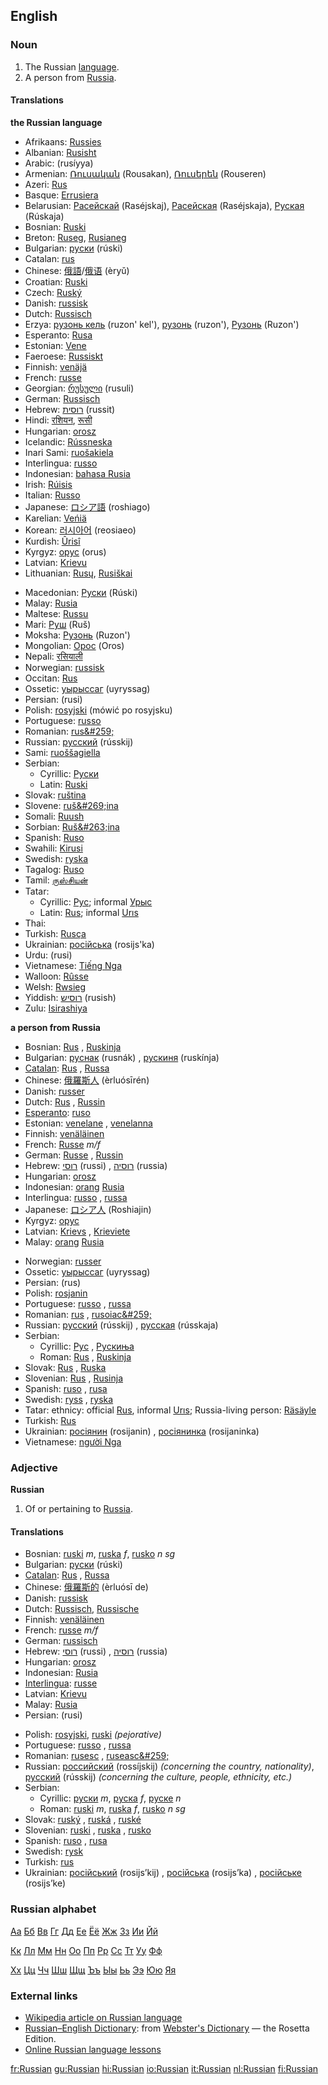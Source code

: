 ==English==

===Noun===
{{en-noun-reg}}

#The Russian [[language]].
#A person from [[Russia]].

====Translations====
'''the Russian language'''
{{top}}
*Afrikaans: [[Russies]]
*Albanian: [[Rusisht]]
*Arabic: {{ARchar|[[روسية]]}} (rusíyya) {{f}}
*Armenian: [[Ռուսական]] (Rousakan), [[Ռուսերեն]] (Rouseren)
*Azeri: [[Rus]]
*Basque: [[Errusiera]]
*Belarusian: [[Расейскай]] (Raséjskaj), [[Расейская]] (Raséjskaja), [[Руская]] (Rúskaja)
*Bosnian: [[Ruski]] {{m}}
*Breton: [[Ruseg]], [[Rusianeg]]
*Bulgarian: [[руски]] (rúski) {{m}}
*Catalan: [[rus]] {{m}}
*Chinese: [[俄語]]/[[俄语]] (èryǔ)
*Croatian: [[Ruski]] {{m}}
*Czech: [[Ruský]]
*Danish: [[russisk]]
*Dutch: [[Russisch]]
*Erzya: [[рузонь кель]] (ruzon' kel'), [[рузонь]] (ruzon'), [[Рузонь]] (Ruzon')
*Esperanto: [[Rusa]]
*Estonian: [[Vene]]
*Faeroese: [[Russiskt]]
*Finnish: [[venäjä]]
*French: [[russe]] {{m}}
*Georgian: [[რუსული]] (rusuli)
*German: [[Russisch]] {{n}}
*Hebrew: [[רוסית]] (russit)
*Hindi: [[रशियन]], [[रूसी]] <!--Transliteration needed.-->
*Hungarian: [[orosz]]
*Icelandic: [[Rússneska]]
*Inari Sami: [[ruošakiela]]
*Interlingua: [[russo]]
*Indonesian: [[bahasa Rusia]]
*Irish: [[Rúisis]]
*Italian: [[Russo]]
*Japanese: [[ロシア語]] (roshiago)
*Karelian: [[Veńiä]]
*Korean: [[러시아어]] (reosiaeo)
*Kurdish: [[Ûrisî]]
*Kyrgyz: [[орус]] (orus)
*Latvian: [[Krievu]]
*Lithuanian: [[Rusų]], [[Rusiškai]]
{{mid}}
*Macedonian: [[Руски]] (Rúski)
*Malay: [[Rusia]]
*Maltese: [[Russu]]
*Mari: [[Руш]] (Ruš)
*Moksha: [[Рузонь]] (Ruzon')
*Mongolian: [[Орос]] (Oros)
*Nepali: [[रसियाली]]
*Norwegian: [[russisk]]
*Occitan: [[Rus]]
*Ossetic: [[уырыссаг]] (uyryssag)
*Persian: {{FAchar|[[روسي]]}} (rusi)
*Polish:  [[rosyjski]] (mówi&#263; po rosyjsku)
*Portuguese: [[russo]] {{m}}
*Romanian: [[rus&#259;]] {{f}}
*Russian: [[русский]] (rússkij) {{m}}
*Sami: [[ruoššagiella]]
*Serbian:
**Cyrillic: [[Руски]] {{m}}
**Latin: [[Ruski]] {{m}}
*Slovak: [[ruština]] {{f}}
*Slovene: [[ruš&#269;ina]] {{f}}
*Somali: [[Ruush]]
*Sorbian: [[Ruš&#263;ina]]
*Spanish: [[Ruso]] {{m}}
*Swahili: [[Kirusi]] {{m}}
*Swedish: [[ryska]]
*Tagalog: [[Ruso]]
*Tamil: [[ருஸ்சியன்]]
*Tatar: 
**Cyrillic: [[Рус]]; informal [[Урыс]]
**Latin: [[Rus]]; informal [[Urıs]]
*Thai: {{THchar|[[ภาษารัสเซีย]]}}
*Turkish: [[Rusça]]
*Ukrainian: [[російська]] (rosijs'ka)
*Urdu: {{FAchar|[[روسي]]}} (rusi)
*Vietnamese: [[Tiếng Nga]]
*Walloon: [[Rûsse]]
*Welsh: [[Rwsieg]]
*Yiddish: [[רוסיש]] (rusish)
*Zulu: [[Isirashiya]]
{{bottom}}

'''a person from Russia'''
{{top}}
*Bosnian: [[Rus]] {{m}}, [[Ruskinja]] {{f}}
*Bulgarian: [[руснак]] (rusnák) {{m}}, [[рускиня]] (ruskínja) {{f}}
*[[Catalan]]: [[Rus]] {{m}}, [[Russa]] {{f}}
*Chinese: [[俄羅斯人]] (èrluósīrén)
*Danish: [[russer]]
*Dutch: [[Rus]] {{m}}, [[Russin]] {{f}}
*[[Esperanto]]: [[ruso]]
*Estonian: [[venelane]] {{m}}, [[venelanna]] {{f}}
*Finnish: [[venäläinen]]
*French: [[Russe]] ''m/f''
*German: [[Russe]] {{m}}, [[Russin]] {{f}}
*Hebrew: [[רוסי]] (russi) {{m}}, [[רוסיה]] (russia) {{f}}
*Hungarian: [[orosz]]
*Indonesian: [[orang]] [[Rusia]]
*Interlingua: [[russo]] {{m}}, [[russa]] {{f}}
*Japanese: [[ロシア人]] (Roshiajin)
*Kyrgyz: [[орус]]
*Latvian: [[Krievs]] {{m}}, [[Krieviete]] {{f}}
*Malay: [[orang]] [[Rusia]]
{{mid}}
*Norwegian: [[russer]]
*Ossetic: [[уырыссаг]] (uyryssag)
*Persian: {{FAchar|[[روس]]}} (rus)
*Polish: [[rosjanin]]
*Portuguese: [[russo]] {{m}}, [[russa]] {{f}}
*Romanian: [[rus]] {{m}}, [[rusoiac&#259;]] {{f}}
*Russian: [[русский]] (rússkij) {{m}}, [[русская]] (rússkaja) {{f}}
*Serbian:
**Cyrillic: [[Рус]] {{m}}, [[Рускиња]] {{f}}
**Roman: [[Rus]] {{m}}, [[Ruskinja]] {{f}}
*Slovak: [[Rus]] {{m}}, [[Ruska]] {{f}}
*Slovenian: [[Rus]] {{m}}, [[Rusinja]] {{f}}
*Spanish: [[ruso]] {{m}}, [[rusa]] {{f}}
*Swedish: [[ryss]] {{m}}, [[ryska]] {{f}}
*Tatar: ethnicy: official [[Rus]], informal [[Urıs]]; Russia-living person: [[Räsäyle]]
*Turkish: [[Rus]]
*Ukrainian: [[росіянин]] (rosijanin) {{m}}, [[росіянинка]] (rosijaninka) {{f}}
*Vietnamese: [[người Nga]]
{{bottom}}

===Adjective===
'''Russian'''

#Of or pertaining to [[Russia]].

====Translations====
{{top}}
*Bosnian: [[ruski]] ''m'', [[ruska]] ''f'', [[rusko]] ''n sg''
*Bulgarian: [[руски]] (rúski) {{m}}
*[[Catalan]]: [[Rus]] {{m}}, [[Russa]] {{f}}
*Chinese: [[俄羅斯的]] (èrluósī de)
*Danish: [[russisk]]
*Dutch: [[Russisch]], [[Russische]]
*Finnish: [[venäläinen]]
*French: [[russe]] ''m/f''
*German: [[russisch]]
*Hebrew: [[רוסי]] (russi) {{m}}, [[רוסיה]] (russia) {{f}}
*Hungarian: [[orosz]]
*Indonesian: [[Rusia]]
*[[Interlingua]]: [[russe]]
*Latvian: [[Krievu]]
*Malay: [[Rusia]]
*Persian: {{FAchar|[[روسي]]}} (rusi)
{{mid}}
*Polish: [[rosyjski]], [[ruski]] ''(pejorative)''
*Portuguese: [[russo]] {{m}}, [[russa]] {{f}}
*Romanian: [[rusesc]] {{m}}, [[ruseasc&#259;]] {{f}}
*Russian: [[российский]] (rossíjskij) {{m}} ''(concerning the country, nationality)'', [[русский]] (rússkij) {{m}} ''(concerning the culture, people, ethnicity, etc.)'' 
*Serbian:
**Cyrillic: [[руски]] ''m'', [[руска]] ''f'', [[руске]] ''n''
**Roman: [[ruski]] ''m'', [[ruska]] ''f'', [[rusko]] ''n sg''
*Slovak: [[ruský]] {{m}}, [[ruská]] {{f}}, [[ruské]] {{n}}
*Slovenian: [[ruski]] {{m}}, [[ruska]] {{f}}, [[rusko]] {{n}}
*Spanish: [[ruso]] {{m}}, [[rusa]] {{f}}
*Swedish: [[rysk]]
*Turkish: [[rus]]
*Ukrainian: [[російський]] (rosijs’kij) {{m}}, [[російська]] (rosijs’ka) {{f}}, [[російське]] (rosijs’ke) {{n}}
{{bottom}}

===Russian alphabet===

[[Wiktionary:Russian index а|Аа]] [[Wiktionary:Russian index б|Бб]] [[Wiktionary:Russian index в|Вв]] [[Wiktionary:Russian index г|Гг]] [[Wiktionary:Russian index д|Дд]] [[Wiktionary:Russian index е|Ее]] [[Wiktionary:Russian index ё|Ёё]] [[Wiktionary:Russian index ж|Жж]] [[Wiktionary:Russian index з|Зз]] [[Wiktionary:Russian index и|Ии]] [[Wiktionary:Russian index й|Йй]]

[[Wiktionary:Russian index к|Кк]] [[Wiktionary:Russian index л|Лл]] [[Wiktionary:Russian index м|Мм]] [[Wiktionary:Russian index н|Нн]] [[Wiktionary:Russian index о|Оо]] [[Wiktionary:Russian index п|Пп]] [[Wiktionary:Russian index р|Рр]] [[Wiktionary:Russian index с|Сс]] [[Wiktionary:Russian index т|Тт]] [[Wiktionary:Russian index у|Уу]] [[Wiktionary:Russian index ф|Фф]]

[[Wiktionary:Russian index х|Хх]] [[Wiktionary:Russian index ц|Цц]] [[Wiktionary:Russian index ч|Чч]] [[Wiktionary:Russian index ш|Шш]] [[Wiktionary:Russian index щ|Щщ]] [[Wiktionary:Russian index ъ|Ъъ]] [[Wiktionary:Russian index ы|Ыы]] [[Wiktionary:Russian index ь|Ьь]] [[Wiktionary:Russian index э|Ээ]] [[Wiktionary:Russian index ю|Юю]] [[Wiktionary:Russian index я|Яя]]

===External links===
{{interwiktionary|code=ru}}
*[[w:Russian language|Wikipedia article on Russian language]]
*[http://www.websters-online-dictionary.org/definition/Russian-english/ Russian–English Dictionary]: from [http://www.websters-online-dictionary.org/ Webster's Dictionary] — the Rosetta Edition.
*[http://www.russianlessons.net/ Online Russian language lessons]

[[fr:Russian]]
[[gu:Russian]]
[[hi:Russian]]
[[io:Russian]]
[[it:Russian]]
[[nl:Russian]]
[[fi:Russian]]